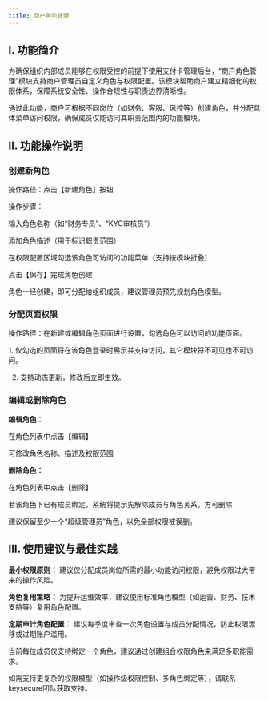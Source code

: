 ```yaml
---
title: 商户角色管理
---
```


## I. 功能简介

为确保组织内部成员能够在权限受控的前提下使用支付卡管理后台，“商户角色管理”模块支持商户管理员自定义角色与权限配置。该模块帮助商户建立精细化的权限体系，保障系统安全性、操作合规性与职责边界清晰性。

通过此功能，商户可根据不同岗位（如财务、客服、风控等）创建角色，并分配具体菜单访问权限，确保成员仅能访问其职责范围内的功能模块。


## II. 功能操作说明

### 创建新角色
操作路径：点击【新建角色】按钮

操作步骤：

输入角色名称（如“财务专员”、“KYC审核员”）

添加角色描述（用于标识职责范围）

在权限配置区域勾选该角色可访问的功能菜单（支持按模块折叠）

点击【保存】完成角色创建

<Note>
角色一经创建，即可分配给组织成员，建议管理员预先规划角色模型。
</Note>


### 分配页面权限

操作路径：在新建或编辑角色页面进行设置，勾选角色可以访问的功能页面。

<Note>
1. 仅勾选的页面将在该角色登录时展示并支持访问，其它模块将不可见也不可访问。

2. 支持动态更新，修改后立即生效。
</Note>


### 编辑或删除角色

**编辑角色：**

在角色列表中点击【编辑】

可修改角色名称、描述及权限范围

**删除角色：**

在角色列表中点击【删除】

若该角色下已有成员绑定，系统将提示先解除成员与角色关系，方可删除

<Note>
建议保留至少一个“超级管理员”角色，以免全部权限被误删。
</Note>


## III. 使用建议与最佳实践

**最小权限原则：** 建议仅分配成员岗位所需的最小功能访问权限，避免权限过大带来的操作风险。

**角色复用策略：** 为提升运维效率，建议使用标准角色模型（如运营、财务、技术支持等）复用角色配置。

**定期审计角色配置：** 建议每季度审查一次角色设置与成员分配情况，防止权限漂移或过期账户滥用。



<Note>
当前每位成员仅支持绑定一个角色，建议通过创建组合权限角色来满足多职能需求。

如需支持更复杂的权限模型（如操作级权限控制、多角色绑定等），请联系keysecure团队获取支持。

</Note>


